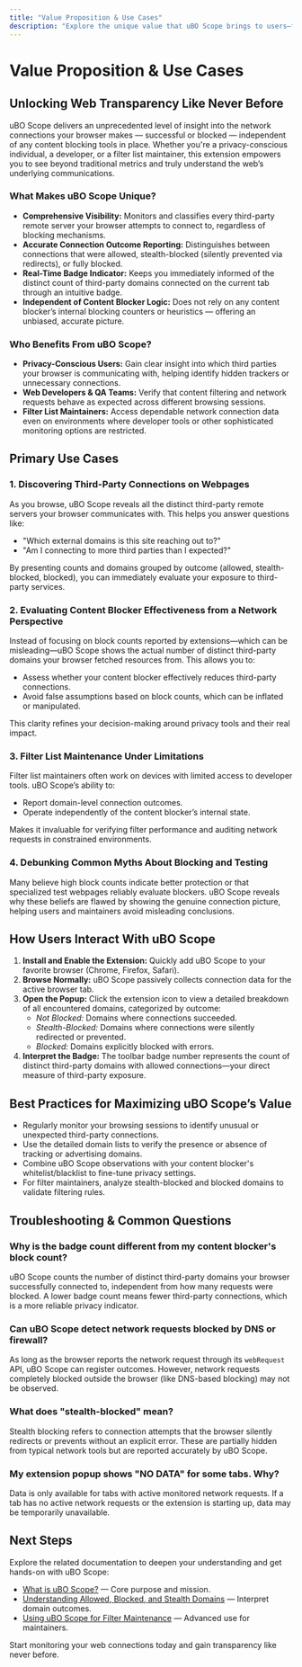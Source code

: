 ```yaml
---
title: "Value Proposition & Use Cases"
description: "Explore the unique value that uBO Scope brings to users—from individuals seeking web transparency to filter list maintainers needing in-depth data under limited tool conditions. Understand primary scenarios where uBO Scope is most effective, the types of users the extension serves, and common user goals."
---
```


# Value Proposition & Use Cases

## Unlocking Web Transparency Like Never Before

uBO Scope delivers an unprecedented level of insight into the network connections your browser makes — successful or blocked — independent of any content blocking tools in place. Whether you're a privacy-conscious individual, a developer, or a filter list maintainer, this extension empowers you to see beyond traditional metrics and truly understand the web’s underlying communications.

### What Makes uBO Scope Unique?
- **Comprehensive Visibility:** Monitors and classifies every third-party remote server your browser attempts to connect to, regardless of blocking mechanisms.
- **Accurate Connection Outcome Reporting:** Distinguishes between connections that were allowed, stealth-blocked (silently prevented via redirects), or fully blocked.
- **Real-Time Badge Indicator:** Keeps you immediately informed of the distinct count of third-party domains connected on the current tab through an intuitive badge.
- **Independent of Content Blocker Logic:** Does not rely on any content blocker’s internal blocking counters or heuristics — offering an unbiased, accurate picture.

### Who Benefits From uBO Scope?
- **Privacy-Conscious Users:** Gain clear insight into which third parties your browser is communicating with, helping identify hidden trackers or unnecessary connections.
- **Web Developers & QA Teams:** Verify that content filtering and network requests behave as expected across different browsing sessions.
- **Filter List Maintainers:** Access dependable network connection data even on environments where developer tools or other sophisticated monitoring options are restricted.

## Primary Use Cases

### 1. Discovering Third-Party Connections on Webpages
As you browse, uBO Scope reveals all the distinct third-party remote servers your browser communicates with. This helps you answer questions like:

- "Which external domains is this site reaching out to?"
- "Am I connecting to more third parties than I expected?"

By presenting counts and domains grouped by outcome (allowed, stealth-blocked, blocked), you can immediately evaluate your exposure to third-party services.

### 2. Evaluating Content Blocker Effectiveness from a Network Perspective
Instead of focusing on block counts reported by extensions—which can be misleading—uBO Scope shows the actual number of distinct third-party domains your browser fetched resources from. This allows you to:

- Assess whether your content blocker effectively reduces third-party connections.
- Avoid false assumptions based on block counts, which can be inflated or manipulated.

This clarity refines your decision-making around privacy tools and their real impact.

### 3. Filter List Maintenance Under Limitations
Filter list maintainers often work on devices with limited access to developer tools. uBO Scope’s ability to:

- Report domain-level connection outcomes.
- Operate independently of the content blocker’s internal state.

Makes it invaluable for verifying filter performance and auditing network requests in constrained environments.

### 4. Debunking Common Myths About Blocking and Testing
Many believe high block counts indicate better protection or that specialized test webpages reliably evaluate blockers. uBO Scope reveals why these beliefs are flawed by showing the genuine connection picture, helping users and maintainers avoid misleading conclusions.


## How Users Interact With uBO Scope

1. **Install and Enable the Extension:** Quickly add uBO Scope to your favorite browser (Chrome, Firefox, Safari).
2. **Browse Normally:** uBO Scope passively collects connection data for the active browser tab.
3. **Open the Popup:** Click the extension icon to view a detailed breakdown of all encountered domains, categorized by outcome:
   - *Not Blocked:* Domains where connections succeeded.
   - *Stealth-Blocked:* Domains where connections were silently redirected or prevented.
   - *Blocked:* Domains explicitly blocked with errors.
4. **Interpret the Badge:** The toolbar badge number represents the count of distinct third-party domains with allowed connections—your direct measure of third-party exposure.


## Best Practices for Maximizing uBO Scope’s Value

- Regularly monitor your browsing sessions to identify unusual or unexpected third-party connections.
- Use the detailed domain lists to verify the presence or absence of tracking or advertising domains.
- Combine uBO Scope observations with your content blocker's whitelist/blacklist to fine-tune privacy settings.
- For filter maintainers, analyze stealth-blocked and blocked domains to validate filtering rules.


## Troubleshooting & Common Questions

### Why is the badge count different from my content blocker's block count?
uBO Scope counts the number of distinct third-party domains your browser successfully connected to, independent from how many requests were blocked. A lower badge count means fewer third-party connections, which is a more reliable privacy indicator.

### Can uBO Scope detect network requests blocked by DNS or firewall?
As long as the browser reports the network request through its `webRequest` API, uBO Scope can register outcomes. However, network requests completely blocked outside the browser (like DNS-based blocking) may not be observed.

### What does "stealth-blocked" mean?
Stealth blocking refers to connection attempts that the browser silently redirects or prevents without an explicit error. These are partially hidden from typical network tools but are reported accurately by uBO Scope.

### My extension popup shows "NO DATA" for some tabs. Why?
Data is only available for tabs with active monitored network requests. If a tab has no active network requests or the extension is starting up, data may be temporarily unavailable.


## Next Steps

Explore the related documentation to deepen your understanding and get hands-on with uBO Scope:

- [What is uBO Scope?](../product-intro/about-ubo-scope) — Core purpose and mission.
- [Understanding Allowed, Blocked, and Stealth Domains](../../guides/practical-workflows/understanding-domain-outcomes) — Interpret domain outcomes.
- [Using uBO Scope for Filter Maintenance](../../guides/practical-workflows/using-ubo-scope-for-filter-maintenance) — Advanced use for maintainers.

Start monitoring your web connections today and gain transparency like never before.